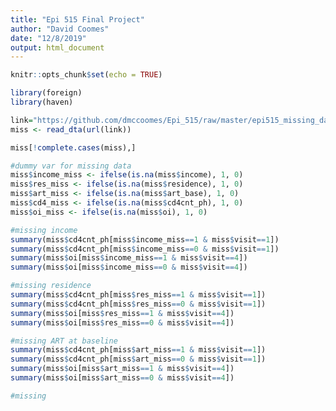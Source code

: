```yaml
---
title: "Epi 515 Final Project"
author: "David Coomes"
date: "12/8/2019"
output: html_document
---
```


```r

knitr::opts_chunk$set(echo = TRUE)

```


```r

library(foreign)
library(haven)

```


```r

link="https://github.com/dmccoomes/Epi_515/raw/master/epi515_missing_data_analysis.dta"
miss <- read_dta(url(link))

```


```r

miss[!complete.cases(miss),]

#dummy var for missing data
miss$income_miss <- ifelse(is.na(miss$income), 1, 0)
miss$res_miss <- ifelse(is.na(miss$residence), 1, 0)
miss$art_miss <- ifelse(is.na(miss$art_base), 1, 0)
miss$cd4_miss <- ifelse(is.na(miss$cd4cnt_ph), 1, 0)
miss$oi_miss <- ifelse(is.na(miss$oi), 1, 0)

#missing income
summary(miss$cd4cnt_ph[miss$income_miss==1 & miss$visit==1])
summary(miss$cd4cnt_ph[miss$income_miss==0 & miss$visit==1])
summary(miss$oi[miss$income_miss==1 & miss$visit==4])
summary(miss$oi[miss$income_miss==0 & miss$visit==4])

#missing residence
summary(miss$cd4cnt_ph[miss$res_miss==1 & miss$visit==1])
summary(miss$cd4cnt_ph[miss$res_miss==0 & miss$visit==1])
summary(miss$oi[miss$res_miss==1 & miss$visit==4])
summary(miss$oi[miss$res_miss==0 & miss$visit==4])

#missing ART at baseline
summary(miss$cd4cnt_ph[miss$art_miss==1 & miss$visit==1])
summary(miss$cd4cnt_ph[miss$art_miss==0 & miss$visit==1])
summary(miss$oi[miss$art_miss==1 & miss$visit==4])
summary(miss$oi[miss$art_miss==0 & miss$visit==4])

#missing 


```


